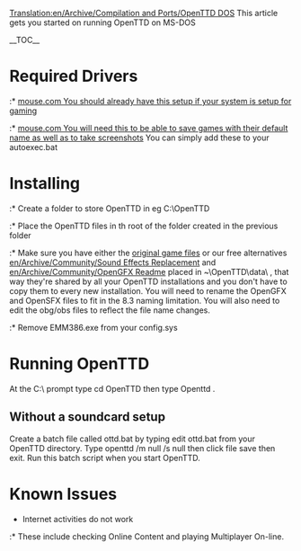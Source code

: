 [[Translation:en/Archive/Compilation and Ports/OpenTTD DOS]]
This article gets you started on running OpenTTD on MS-DOS


__TOC__
=Required Drivers=
:* [http://www.computerhope.com/download/hardware/mouse.zip mouse.com You should already have this setup if your system is setup for gaming]
:* [http://www.ibiblio.org/pub/micro/pc-stuff/freedos/files/util/system/doslfn/0.40/ mouse.com You will need this to be able to save games with their default name as well as to take screenshots]
You can simply add these to your autoexec.bat

=Installing=
:* Create a folder to store OpenTTD in eg C:\OpenTTD
:* Place the OpenTTD files in th root of the folder created in the previous folder
:* Make sure you have either the [[en/Manual/Installation#files-from-ttd|original game files]] or our free alternatives [[en/Archive/Community/Sound Effects Replacement]] and [[en/Archive/Community/OpenGFX Readme]] placed in ~\OpenTTD\data\ , that way they're shared by all your OpenTTD installations and you don't have to copy them to every new installation. You will need to rename the OpenGFX and OpenSFX files to fit in the 8.3 naming limitation. You will also need to edit the obg/obs files to reflect the file name changes.
:* Remove EMM386.exe from your config.sys


=Running OpenTTD=
At the C:\ prompt type cd OpenTTD then type Openttd .
{{en/Note|You should not run OpenTTD as described above if you do not have a soundcard setup as OpenTTD will not exit cleanly.}}

==Without a soundcard setup==

Create a batch file called ottd.bat by typing edit ottd.bat from your OpenTTD directory. Type openttd /m null /s null then click file save then exit. Run this batch script when you start OpenTTD.

=Known Issues=
*Internet activities do not work
:* These include checking Online Content and playing Multiplayer On-line.